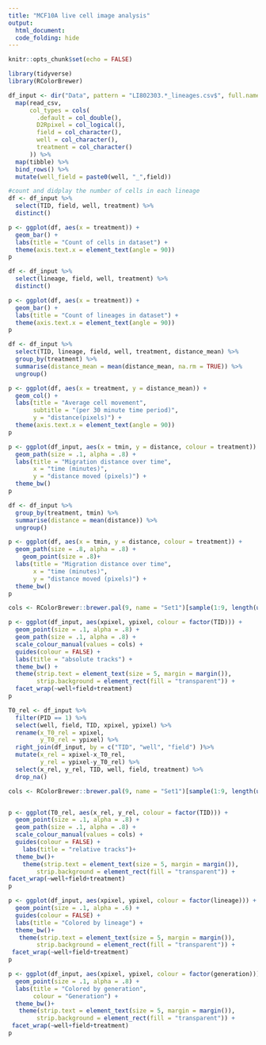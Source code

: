 ```yaml
---
title: "MCF10A live cell image analysis"
output: 
  html_document:
  code_folding: hide
---
```


```r
knitr::opts_chunk$set(echo = FALSE)

library(tidyverse)
library(RColorBrewer)

```

```r

df_input <- dir("Data", pattern = "LI802303.*_lineages.csv$", full.names = TRUE)%>%
  map(read_csv,
      col_types = cols(
        .default = col_double(),
        D2Rpixel = col_logical(),
        field = col_character(),
        well = col_character(),
        treatment = col_character()
      )) %>%
  map(tibble) %>%
  bind_rows() %>%
  mutate(well_field = paste0(well, "_",field))

```


```r
#count and didplay the number of cells in each lineage
df <- df_input %>%
  select(TID, field, well, treatment) %>%
  distinct() 

p <- ggplot(df, aes(x = treatment)) +
  geom_bar() +
  labs(title = "Count of cells in dataset") +
  theme(axis.text.x = element_text(angle = 90))
p

df <- df_input %>%
  select(lineage, field, well, treatment) %>%
  distinct() 

p <- ggplot(df, aes(x = treatment)) +
  geom_bar() +
  labs(title = "Count of lineages in dataset") +
  theme(axis.text.x = element_text(angle = 90))
p

df <- df_input %>%
  select(TID, lineage, field, well, treatment, distance_mean) %>%
  group_by(treatment) %>%
  summarise(distance_mean = mean(distance_mean, na.rm = TRUE)) %>%
  ungroup()

p <- ggplot(df, aes(x = treatment, y = distance_mean)) +
  geom_col() +
  labs(title = "Average cell movement",
       subtitle = "(per 30 minute time period)",
       y = "distance(pixels)") +
  theme(axis.text.x = element_text(angle = 90))
p

```
```r


  
p <- ggplot(df_input, aes(x = tmin, y = distance, colour = treatment)) +
  geom_path(size = .1, alpha = .8) +
  labs(title = "Migration distance over time",
       x = "time (minutes)",
       y = "distance moved (pixels)") +
  theme_bw()
p

df <- df_input %>%
  group_by(treatment, tmin) %>%
  summarise(distance = mean(distance)) %>%
  ungroup()

p <- ggplot(df, aes(x = tmin, y = distance, colour = treatment)) +
  geom_path(size = .8, alpha = .8) +
    geom_point(size = .8)+
  labs(title = "Migration distance over time",
       x = "time (minutes)",
       y = "distance moved (pixels)") +
  theme_bw()
p

```



```r

cols <- RColorBrewer::brewer.pal(9, name = "Set1")[sample(1:9, length(unique(df_input$TID)), replace = TRUE)]

p <- ggplot(df_input, aes(xpixel, ypixel, colour = factor(TID))) +
  geom_point(size = .1, alpha = .8) +
  geom_path(size = .1, alpha = .8) +
  scale_colour_manual(values = cols) +
  guides(colour = FALSE) +
  labs(title = "absolute tracks") +
  theme_bw() +
  theme(strip.text = element_text(size = 5, margin = margin()),
        strip.background = element_rect(fill = "transparent")) +
  facet_wrap(~well+field+treatment)
p

T0_rel <- df_input %>%
  filter(PID == 1) %>%
  select(well, field, TID, xpixel, ypixel) %>%
  rename(x_T0_rel = xpixel,
         y_T0_rel = ypixel) %>%
  right_join(df_input, by = c("TID", "well", "field") )%>%
  mutate(x_rel = xpixel-x_T0_rel,
         y_rel = ypixel-y_T0_rel) %>%
  select(x_rel, y_rel, TID, well, field, treatment) %>%
  drop_na()

cols <- RColorBrewer::brewer.pal(9, name = "Set1")[sample(1:9, length(unique(T0_rel$TID)), replace = TRUE)]


p <- ggplot(T0_rel, aes(x_rel, y_rel, colour = factor(TID))) +
  geom_point(size = .1, alpha = .8) +
  geom_path(size = .1, alpha = .8) +
  scale_colour_manual(values = cols) +
  guides(colour = FALSE) +
    labs(title = "relative tracks")+
  theme_bw()+
    theme(strip.text = element_text(size = 5, margin = margin()),
        strip.background = element_rect(fill = "transparent")) +
facet_wrap(~well+field+treatment)
p


```


```r

p <- ggplot(df_input, aes(xpixel, ypixel, colour = factor(lineage))) +
  geom_point(size = .1, alpha = .6) +
  guides(colour = FALSE) +
  labs(title = "Colored by lineage") +
  theme_bw()+
   theme(strip.text = element_text(size = 5, margin = margin()),
        strip.background = element_rect(fill = "transparent")) +
 facet_wrap(~well+field+treatment)
p

```

```r


p <- ggplot(df_input, aes(xpixel, ypixel, colour = factor(generation))) +
  geom_point(size = .1, alpha = .8) +
  labs(title = "Colored by generation",
       colour = "Generation") +
  theme_bw()+
   theme(strip.text = element_text(size = 5, margin = margin()),
        strip.background = element_rect(fill = "transparent")) +
 facet_wrap(~well+field+treatment)
p
```